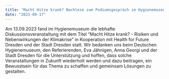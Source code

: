 ```yaml
---
title: 'Macht Hitze krank? Nachlese zum Podiumsgespräch im Hygienemuseum'
date: "2023-09-17"
---
```


<!-- ![](images/photo_2023-09-15_06-22-54.jpg){width='100%' fig-align='center'} -->
<!-- ![](images/macht_hitze_krank-symposium.jpeg){width='100%' fig-align='center'} -->

Am 13.09.2023 fand im Hygienemuseum die lebhafte Diskussionsveranstaltung mit dem Titel “Macht Hitze krank? - Risiken und Nebenwirkungen der Klimakrise” in Kooperation mit Health for Future Dresden und der Stadt Dresden statt. Wir bedanken uns beim Deutschen Hygienemuseum, den Referierenden, Eva Jähnigen, Anna Georgi und der Stadt Dresden für die Unterstützung und hoffen, dass solche Veranstaltungen in Zukunft wiederholt werden und dazu beitragen, ein Bewusstsein für das Thema zu schaffen und gemeinsam Lösungen zu gestalten.

<!-- Am 13.09.2023 fand im Hygienemuseum die  Diskussionsveranstaltung mit dem Titel "Macht Hitze krank? - Risiken und Nebenwirkungen der Klimakrise" in Kooperation mit Health for Future Dresden und der Stadt Dresden statt. Die Veranstaltung zog zahlreiche Besucher aus verschiedenen gesellschaftlichen und beruflichen Hintergründen an und versprach, ein informatives und aufschlussreiches Forum für den Meinungsaustausch zu sein. -->

<!-- Die Veranstaltung begann mit einer herzlichen Begrüßung aller Teilnehmenden durch Kristin Heinig, Deutsches Hygienemuseum und  Sigmar Stelzner, Health for Future Dresden. In seiner Eröffnungsansprache betonten sie die Bedeutung der Klimakrise für die Gesundheit und die Notwendigkeit, darüber zu diskutieren, wie wir die dadurch bedingten Gesundheitsrisiken, wie z.B. Hitze, bewältigen. -->

<!-- Im Anschluss verdeutlichten Herr Dr.  Peter Dieterich, Institut für Physiologie Dresden und Dr. Johannes Franke, Landesamt für Umwelt den Einfluss der Hitze auf die menschliche Physiologie und wie sich das Klima in Sachsen bereits heute verändert hat. -->

<!-- In zwei weiteren Impulsvorträgen durch Beatrice Jost, Psychologin, und Dr. Christian Stelzner, Internist, konnte das Publikum erfahren welche gesundheitliche Auswirkungen die Hitze auf die Psyche und auf bereits am Herzen oder Nieren vorerkrankte Menschen hat. -->

<!-- Die anschließende Diskussionsrunde setzte sich aus Referierenden und der Dresdner Umweltbürgermeisterin Eva Jähnigen zusammen. Die Moderation übernahm Anna Georgi, Psychologin. Während der Diskussion wurden verschiedene Aspekte der gesundheitlichen Auswirkungen von Hitze erörtert und Ansätze zur Bewältigung dieser Herausforderungen vorgestellt. -->

<!-- Das Publikum hatte auch die Gelegenheit, Fragen zu stellen und aktiv an der Diskussion teilzunehmen. Dies führte zu einem lebhaften Meinungsaustausch und ermöglichte es den Besuchern, verschiedene Standpunkte zu hören und ihre eigenen Ansichten zu teilen. -->

<!-- Die Diskussionsveranstaltung "Macht Hitze krank? - Risiken und Nebenwirkungen der Klimakrise"  erwies sich als äußerst informativ und anregend. Sie bot den Teilnehmenden nicht nur die Möglichkeit, ihr Wissen über das Thema zu vertiefen, sondern auch, sich mit Gleichgesinnten auszutauschen. -->

<!-- Wir bedanken uns beim Deutschen Hygienemuseum, den Referierenden, Eva Jähnigen, Anna Georgi und der Stadt Dresden für die Unterstützung und hoffen, dass solche Veranstaltungen in Zukunft wiederholt werden und dazu beitragen, ein Bewusstsein für das Thema zu schaffen und gemeinsam Lösungen zu gestalten. -->

<!-- ![](images/photo_2023-09-13_22-09-02.jpg){width='100%' fig-align='center'} -->
<!-- ![](images/photo_2023-09-15_06-22-48.jpg){width='100%' fig-align='center'} -->


